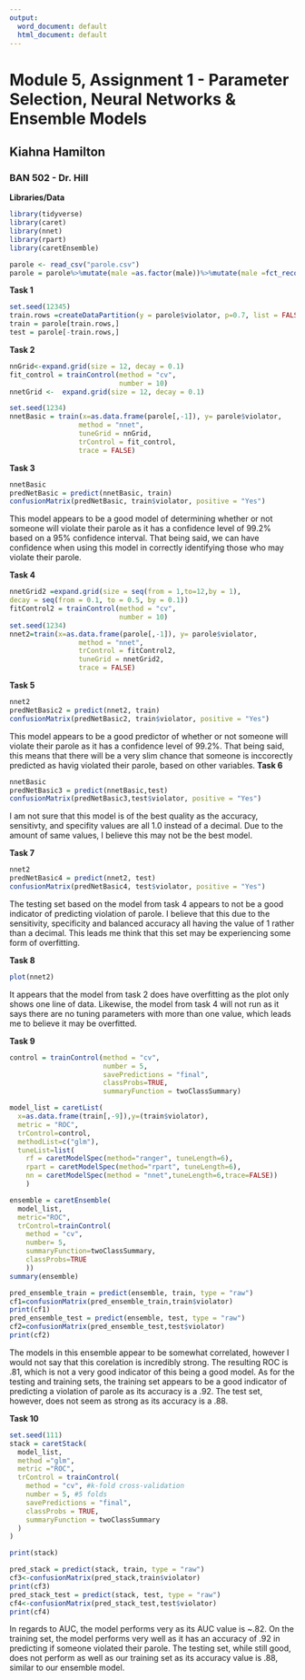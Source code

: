 ```yaml
---
output:
  word_document: default
  html_document: default
---
```

# Module 5, Assignment 1 - Parameter Selection, Neural Networks & Ensemble Models

## Kiahna Hamilton

### BAN 502 - Dr. Hill

**Libraries/Data**
```r
library(tidyverse)
library(caret)
library(nnet)
library(rpart)
library(caretEnsemble)

parole <- read_csv("parole.csv")
parole = parole%>%mutate(male =as.factor(male))%>%mutate(male =fct_recode(male, "Female" = "0", "Male" = "1"))%>%mutate(race =as.factor(race))%>%mutate(race =fct_recode(race, "White"="1", "Other"="2"))%>%mutate(state =as.factor(state))%>%mutate(state =fct_recode(state, "Other"="1","KY"="2","LA"="3","VA"="4"))%>%mutate(crime =as.factor(crime))%>%mutate(crime =fct_recode(crime, "Other"="1","Larceny"="2","Drug"="3","Driving"="4"))%>%mutate(multiple.offenses =as.factor(multiple.offenses))%>%mutate(multiple.offenses =fct_recode(multiple.offenses, "Yes"="1","No"="0"))%>%mutate(violator =as.factor(violator))%>%mutate(violator =fct_recode(violator, "Yes"="1","No"="0"))
```

**Task 1**
```r
set.seed(12345)
train.rows =createDataPartition(y = parole$violator, p=0.7, list = FALSE)
train = parole[train.rows,]
test = parole[-train.rows,]
```

**Task 2**
```r
nnGrid<-expand.grid(size = 12, decay = 0.1)
fit_control = trainControl(method = "cv",  
                           number = 10) 
nnetGrid <-  expand.grid(size = 12, decay = 0.1)

set.seed(1234)
nnetBasic = train(x=as.data.frame(parole[,-1]), y= parole$violator,
                 method = "nnet",
                 tuneGrid = nnGrid,
                 trControl = fit_control,
                 trace = FALSE)
```

 **Task 3**
```r
nnetBasic
predNetBasic = predict(nnetBasic, train)
confusionMatrix(predNetBasic, train$violator, positive = "Yes")
```
  This model appears to be a good model of determining whether or not someone will violate their parole as it has a confidence level of 99.2% based on a 95% confidence interval. That being said, we can have confidence when using this model in correctly identifying those who may violate their parole. 

  **Task 4**
```r
nnetGrid2 =expand.grid(size = seq(from = 1,to=12,by = 1),
decay = seq(from = 0.1, to = 0.5, by = 0.1))
fitControl2 = trainControl(method = "cv", 
                           number = 10)
set.seed(1234)
nnet2=train(x=as.data.frame(parole[,-1]), y= parole$violator,
                 method = "nnet",
                 trControl = fitControl2,
                 tuneGrid = nnetGrid2,
                 trace = FALSE)

```


  **Task 5**
```r
nnet2
predNetBasic2 = predict(nnet2, train)
confusionMatrix(predNetBasic2, train$violator, positive = "Yes")
```
  This model appears to be a good predictor of whether or not someone will violate their parole as it has a confidence level of 99.2%. That being said, this means that there will be a very slim chance that someone is inccorectly predicted as havig violated their parole, based on other variables. 
  **Task 6**
```r
nnetBasic
predNetBasic3 = predict(nnetBasic,test)
confusionMatrix(predNetBasic3,test$violator, positive = "Yes")
```
 I am not sure that this model is of the best quality as the accuracy, sensitivty, and specifity values are all 1.0 instead of a decimal. Due to the amount of same values, I believe this may not be the best model.
 
  **Task 7**
```r
nnet2
predNetBasic4 = predict(nnet2, test)
confusionMatrix(predNetBasic4, test$violator, positive = "Yes")
```

  The testing set based on the model from task 4 appears to not be a good indicator of predicting violation of parole. I believe that this due to the sensitivity, specificity and balanced accuracy all having the value of 1 rather than a decimal. This leads me think that this set may be experiencing some form of overfitting. 

  **Task 8**
```r
plot(nnet2)
```

  It appears that the model from task 2 does have overfitting as the plot only shows one line of data. Likewise, the model from task 4 will not run as it says there are no tuning parameters with more than one value, which leads me to believe it may be overfitted. 


  **Task 9**
```r
control = trainControl(method = "cv",
                       number = 5,
                       savePredictions = "final",
                       classProbs=TRUE,
                       summaryFunction = twoClassSummary)

model_list = caretList(
  x=as.data.frame(train[,-9]),y=(train$violator),
  metric = "ROC",
  trControl=control,
  methodList=c("glm"),
  tuneList=list(
    rf = caretModelSpec(method="ranger", tuneLength=6),
    rpart = caretModelSpec(method="rpart", tuneLength=6),
    nn = caretModelSpec(method = "nnet",tuneLength=6,trace=FALSE))
    )

ensemble = caretEnsemble(
  model_list, 
  metric="ROC",
  trControl=trainControl(
    method = "cv", 
    number= 5, 
    summaryFunction=twoClassSummary,
    classProbs=TRUE
    ))
summary(ensemble)

pred_ensemble_train = predict(ensemble, train, type = "raw")
cf1=confusionMatrix(pred_ensemble_train,train$violator)
print(cf1)
pred_ensemble_test = predict(ensemble, test, type = "raw")
cf2=confusionMatrix(pred_ensemble_test,test$violator)
print(cf2)
```
  The models in this ensemble appear to be somewhat correlated, however I would not say that this corelation is incredibly strong. The resulting ROC is .81, which is not a very good indicator of this being a good model. As for the testing and training sets, the training set appears to be a good indicator of predicting a violation of parole as its accuracy is a .92. The test set, however, does not seem as strong as its accuracy is a .88.

  **Task 10**  
```r
set.seed(111)
stack = caretStack(
  model_list,
  method ="glm",
  metric ="ROC",
  trControl = trainControl(
    method = "cv", #k-fold cross-validation
    number = 5, #5 folds
    savePredictions = "final",
    classProbs = TRUE,
    summaryFunction = twoClassSummary
  )
)

print(stack)

pred_stack = predict(stack, train, type = "raw")
cf3<-confusionMatrix(pred_stack,train$violator)
print(cf3)
pred_stack_test = predict(stack, test, type = "raw")
cf4<-confusionMatrix(pred_stack_test,test$violator)
print(cf4)
```
  
  In regards to AUC, the model performs very as its AUC value is ~.82. On the training set, the model performs very well as it has an accuracy of .92 in predicting if someone violated their parole. The testing set, while still good, does not perform as well as our training set as its accuracy value is .88, similar to our ensemble model. 
 